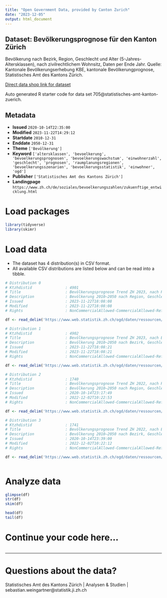 ```yaml
---
title: "Open Government Data, provided by Canton Zurich"
date: "2023-12-05"
output: html_document
---
```


## Dataset: Bevölkerungsprognose für den Kanton Zürich

Bevölkerung nach Bezirk, Region, Geschlecht und Alter (5-Jahres-Altersklassen), nach zivilrechtlichem Wohnsitz, Daten per Ende Jahr. Quelle: Kantonale Bevölkerungserhebung KBE, kantonale Bevölkerungprognose, Statistisches Amt des Kantons Zürich.

[Direct data shop link for dataset](https://www.zh.ch/de/politik-staat/statistik-daten/datenkatalog.html#/datasets/705@statistisches-amt-kanton-zuerich)

Auto generated R starter code for data set 705@statistisches-amt-kanton-zuerich.

## Metadata

- **Issued** `2020-10-14T22:35:00`
- **Modified** `2023-11-22T14:29:12`
- **Startdate** `2010-12-31`
- **Enddate** `2050-12-31`
- **Theme** `['Bevölkerung']`
- **Keyword** `['altersklassen', 'bevoelkerung', 'bevoelkerungsprognosen', 'bevoelkerungswachstum', 'einwohnerzahl', 'geschlecht', 'prognosen', 'raumplanungsregionen', 'bevoelkerungsszenarien', 'bevoelkerungsstatistik', 'einwohner', 'ogd']`
- **Publisher** `['Statistisches Amt des Kantons Zürich']`
- **Landingpage** `https://www.zh.ch/de/soziales/bevoelkerungszahlen/zukuenftige_entwicklung.html`


# Load packages

```r

library(tidyverse)
library(skimr)

```

# Load data

-   The dataset has 4 distribution(s) in CSV format.
-   All available CSV distributions are listed below and can be read into a tibble.

```r

# Distribution 0
# Ktzhdistid               : 4901
# Title                    : Bevölkerungsprognose Trend ZH 2023, nach Region, Geschlecht und 20 Altersklassen
# Description              : Bevölkerung 2010–2050 nach Region, Geschlecht und Alter, nach zivilrechtlichem Wohnsitz, Daten per Ende Jahr. Maschinenlesbares Format.
# Issued                   : 2023-11-22T18:08:08
# Modified                 : 2023-11-22T18:08:08
# Rights                   : NonCommercialAllowed-CommercialAllowed-ReferenceNotRequired

df <- read_delim('https://www.web.statistik.zh.ch/ogd/daten/ressourcen/KTZH_00000705_00004901.csv')

# Distribution 1
# Ktzhdistid               : 4902
# Title                    : Bevölkerungsprognose Trend ZH 2023, nach Bezirk, Geschlecht und 20 Altersklassen
# Description              : Bevölkerung 2010–2050 nach Bezirk, Geschlecht und Alter, nach zivilrechtlichem Wohnsitz, Daten per Ende Jahr. Maschinenlesbares Format.
# Issued                   : 2023-11-22T18:08:21
# Modified                 : 2023-11-22T18:08:21
# Rights                   : NonCommercialAllowed-CommercialAllowed-ReferenceNotRequired

df <- read_delim('https://www.web.statistik.zh.ch/ogd/daten/ressourcen/KTZH_00000705_00004902.csv')

# Distribution 2
# Ktzhdistid               : 1740
# Title                    : Bevölkerungsprognose Trend ZH 2022, nach Region, Geschlecht und 20 Altersklassen
# Description              : Bevölkerung 2010–2050 nach Region, Geschlecht und Alter, nach zivilrechtlichem Wohnsitz, Daten per Ende Jahr. Maschinenlesbares Format.
# Issued                   : 2020-10-14T23:17:49
# Modified                 : 2022-12-02T10:22:53
# Rights                   : NonCommercialAllowed-CommercialAllowed-ReferenceNotRequired

df <- read_delim('https://www.web.statistik.zh.ch/ogd/daten/ressourcen/KTZH_00000705_00001740.csv')

# Distribution 3
# Ktzhdistid               : 1741
# Title                    : Bevölkerungsprognose Trend ZH 2022, nach Bezirk, Geschlecht und 20 Altersklassen
# Description              : Bevölkerung 2010–2050 nach Bezirk, Geschlecht und Alter, nach zivilrechtlichem Wohnsitz, Daten per Ende Jahr. Maschinenlesbares Format.
# Issued                   : 2020-10-14T23:39:00
# Modified                 : 2022-12-02T10:22:12
# Rights                   : NonCommercialAllowed-CommercialAllowed-ReferenceNotRequired

df <- read_delim('https://www.web.statistik.zh.ch/ogd/daten/ressourcen/KTZH_00000705_00001741.csv')



```

# Analyze data

```r

glimpse(df)
str(df)
skim(df)

head(df)
tail(df)

```

# Continue your code here...

```r

```

------------------------------------------------------------------------

# Questions about the data?

Statistisches Amt des Kantons Zürich | Analysen & Studien | sebastian.weingartner@statistik.ji.zh.ch
